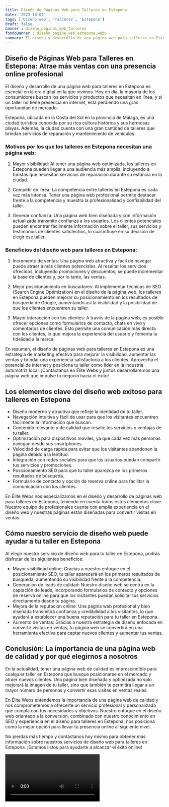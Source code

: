 ```yaml
---
title: Diseño de Páginas Web para Talleres en Estepona
date: '2023-10-04'
tags: ['Diseño web', 'Talleres', 'Estepona']
draft: false
banner : diseño_paginas_web_talleres
fondoBanner : diseño_pagina_web_estepona.webp
summary: El diseño y desarrollo de una página web para talleres en Estepona es esencial en la era digital en la que vivimos. Hoy en día, la mayoría de los consumidores buscan los servicios y productos que necesitan en línea, y si un taller no tiene presencia en internet, está perdiendo una gran oportunidad de mercado.
---
```


## Diseño de Páginas Web para Talleres en Estepona: Atrae más ventas con una presencia online profesional

El diseño y desarrollo de una página web para talleres en Estepona es esencial en la era digital en la que vivimos. Hoy en día, la mayoría de los consumidores buscan los servicios y productos que necesitan en línea, y si un taller no tiene presencia en internet, está perdiendo una gran oportunidad de mercado.

Estepona, ubicada en la Costa del Sol en la provincia de Málaga, es una ciudad turística conocida por su rica cultura histórica y sus hermosas playas. Además, la ciudad cuenta con una gran cantidad de talleres que brindan servicios de reparación y mantenimiento de vehículos.

### Motivos por los que los talleres en Estepona necesitan una página web:

1. Mayor visibilidad: Al tener una página web optimizada, los talleres en Estepona pueden llegar a una audiencia más amplia, incluyendo a turistas que necesitan servicios de reparación durante su estancia en la ciudad.

2. Competir en línea: La competencia entre talleres en Estepona es cada vez más intensa. Tener una página web profesional permite destacar frente a la competencia y muestra la profesionalidad y confiabilidad del taller.

3. Generar confianza: Una página web bien diseñada y con información actualizada transmite confianza a los usuarios. Los clientes potenciales pueden encontrar fácilmente información sobre el taller, sus servicios y testimonios de clientes satisfechos, lo cual influye en su decisión de elegir ese taller.

### Beneficios del diseño web para talleres en Estepona:

1. Incremento de ventas: Una página web atractiva y fácil de navegar puede atraer a más clientes potenciales. Al resaltar los servicios ofrecidos, incluyendo promociones y descuentos, se puede incrementar la base de clientes y, por lo tanto, las ventas.

2. Mejor posicionamiento en buscadores: Al implementar técnicas de SEO (Search Engine Optimization) en el diseño de la página web, los talleres en Estepona pueden mejorar su posicionamiento en los resultados de búsqueda de Google, aumentando así la visibilidad y la posibilidad de que los clientes encuentren su taller.

3. Mayor interacción con los clientes: A través de la página web, es posible ofrecer opciones como formularios de contacto, chats en vivo y comentarios de clientes. Esto permite una comunicación más directa con los clientes, lo que mejora la experiencia del usuario y fomenta la fidelidad a la marca.

En resumen, el diseño de páginas web para talleres en Estepona es una estrategia de marketing efectiva para mejorar la visibilidad, aumentar las ventas y brindar una experiencia satisfactoria a los clientes. Aprovecha el potencial de internet y posiciona tu taller como líder en la industria automotriz local. ¡Contáctanos en Élite Webs y juntos desarrollaremos una página web que impulse tu negocio hacia el éxito!

<GifSeo />

<Cta />

## Los elementos clave del diseño web exitoso para talleres en Estepona

- Diseño moderno y atractivo que refleje la identidad de tu taller.
- Navegación intuitiva y fácil de usar para que los visitantes encuentren fácilmente la información que buscan.
- Contenido relevante y de calidad que resalte los servicios y ventajas de tu taller.
- Optimización para dispositivos móviles, ya que cada vez más personas navegan desde sus smartphones.
- Velocidad de carga rápida para evitar que los visitantes abandonen la página debido a la lentitud.
- Integración con redes sociales para que los usuarios puedan compartir tus servicios y promociones.
- Posicionamiento SEO para que tu taller aparezca en los primeros resultados de búsqueda.
- Formulario de contacto y opción de reserva online para facilitar la comunicación con los clientes.

En Élite Webs nos especializamos en el diseño y desarrollo de páginas web para talleres en Estepona, teniendo en cuenta todos estos elementos clave. Nuestro equipo de profesionales cuenta con amplia experiencia en el diseño web y nuestras páginas están diseñadas para convertir visitas en ventas.

## Cómo nuestro servicio de diseño web puede ayudar a tu taller en Estepona

Al elegir nuestro servicio de diseño web para tu taller en Estepona, podrás disfrutar de los siguientes beneficios:

- Mayor visibilidad online: Gracias a nuestro enfoque en el posicionamiento SEO, tu taller aparecerá en los primeros resultados de búsqueda, aumentando su visibilidad frente a la competencia.
- Generación de leads de calidad: Nuestro diseño web se centra en la captación de leads, incorporando formularios de contacto y opciones de reserva online para que los visitantes puedan solicitar tus servicios directamente desde tu página.
- Mejora de la reputación online: Una página web profesional y bien diseñada transmitirá confianza y credibilidad a los visitantes, lo que ayudará a establecer una buena reputación para tu taller en Estepona.
- Aumento de ventas: Gracias a nuestra estrategia de diseño enfocada en convertir visitas en ventas, tu página web se convertirá en una herramienta efectiva para captar nuevos clientes y aumentar tus ventas.

## Conclusión: La importancia de una página web de calidad y por qué elegirnos a nosotros

En la actualidad, tener una página web de calidad es imprescindible para cualquier taller en Estepona que busque posicionarse en el mercado y atraer nuevos clientes. Una página bien diseñada y optimizada no solo mejorará la imagen de tu taller, sino que también te permitirá llegar a un mayor número de personas y convertir esas visitas en ventas reales.

En Élite Webs entendemos la importancia de una página web de calidad y nos comprometemos a ofrecerte un servicio profesional y personalizado que cumpla con tus necesidades y objetivos. Nuestro enfoque en el diseño web orientado a la conversión, combinado con nuestro conocimiento en SEO y experiencia en el diseño para talleres en Estepona, nos posiciona como la mejor opción para llevar tu presencia online al siguiente nivel.

No pierdas más tiempo y contáctanos hoy mismo para obtener más información sobre nuestros servicios de diseño web para talleres en Estepona. ¡Estamos listos para ayudarte a alcanzar el éxito online!

<Video />

<CtaBot job='Talleres' city='Estepona'/>

<Gmaps query='Estepona+españa+maps' />